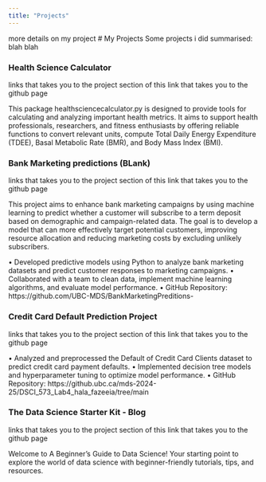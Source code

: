 ```yaml
---
title: "Projects"
---
```

more details on my project
# My Projects
Some projects i did summarised: blah blah 

### Health Science Calculator
links that takes you to the project section of this
link that takes you to the github page

This package healthsciencecalculator.py is designed to provide tools for calculating and analyzing important health metrics. It aims to support health professionals, researchers, and fitness enthusiasts by offering reliable functions to convert relevant units, compute Total Daily Energy Expenditure (TDEE), Basal Metabolic Rate (BMR), and Body Mass Index (BMI).

### Bank Marketing predictions (BLank)
links that takes you to the project section of this
link that takes you to the github page

This project aims to enhance bank marketing campaigns by using machine learning to predict whether a customer will subscribe to a term deposit based on demographic and campaign-related data. The goal is to develop a model that can more effectively target potential customers, improving resource allocation and reducing marketing costs by excluding unlikely subscribers.



•	Developed predictive models using Python to analyze bank marketing datasets and predict customer responses to marketing campaigns.
•	Collaborated with a team to clean data, implement machine learning algorithms, and evaluate model performance. 
•	GitHub Repository: https://github.com/UBC-MDS/BankMarketingPreditions-


### Credit Card Default Prediction Project
links that takes you to the project section of this
link that takes you to the github page

•	Analyzed and preprocessed the Default of Credit Card Clients dataset to predict credit card payment defaults.
•	Implemented decision tree models and hyperparameter tuning to optimize model performance. 
•	GitHub Repository: https://github.ubc.ca/mds-2024-25/DSCI_573_Lab4_hala_fazeeia/tree/main




### The Data Science Starter Kit - Blog
links that takes you to the project section of this
link that takes you to the github page

Welcome to A Beginner’s Guide to Data Science!
Your starting point to explore the world of data science with beginner-friendly tutorials, tips, and resources.



